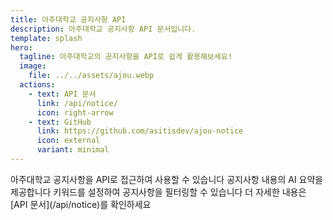 ```yaml
---
title: 아주대학교 공지사항 API
description: 아주대학교 공지사항 API 문서입니다.
template: splash
hero:
  tagline: 아주대학교의 공지사항을 API로 쉽게 활용해보세요!
  image:
    file: ../../assets/ajou.webp
  actions:
    - text: API 문서
      link: /api/notice/
      icon: right-arrow
    - text: GitHub
      link: https://github.com/asitisdev/ajou-notice
      icon: external
      variant: minimal
---
```



<CardGrid stagger>
  <Card title="공지사항 API" icon="pencil">
    아주대학교 공지사항을 API로 접근하여 사용할 수 있습니다
  </Card>
  <Card title="AI 요약" icon="star">
    공지사항 내용의 AI 요약을 제공합니다
  </Card>
  <Card title="조건부 필터링" icon="setting">
    키워드를 설정하여 공지사항을 필터링할 수 있습니다
  </Card>
  <Card title="API 문서" icon="open-book">
    더 자세한 내용은 [API 문서](/api/notice)를 확인하세요
  </Card>
</CardGrid>
